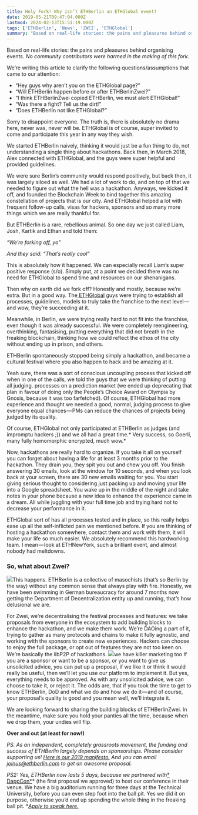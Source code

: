 ```yaml
---
title: Holy Fork! Why isn’t ETHBerlin an ETHGlobal event?
date: 2019-05-21T09:47:04.000Z
lastmod: 2024-02-13T15:51:19.000Z
tags: ['ETHBerlin', 'News', 'ZWEI', 'ETHGlobal']
summary: "Based on real-life stories: the pains and pleasures behind organising events. No community contributors were harmed in the making of this…"
---
```


Based on real-life stories: the pains and pleasures behind organising events. *No community contributors were harmed in the making of this fork.*

We’re writing this article to clarify the following questions/assumptions that came to our attention:

- “Hey guys why aren’t you on the ETHGlobal page?”
- “Will ETHBerlin happen before or after ETHBerlinZwei?”
- “I think ETHBerlinZwei copied ETHBerlin, we must alert ETHGlobal!”
- “Was there a fight? Tell us the dirt!”
- “Does ETHBerlin not like ETHGlobal?”

Sorry to disappoint everyone. The truth is, there is absolutely no drama here, never was, never will be. ETHGlobal is of course, super invited to come and participate this year in any way they wish.

We started ETHBerlin naively, thinking it would just be a fun thing to do, not understanding a single thing about hackathons. Back then, in March 2018, Alex connected with ETHGlobal, and the guys were super helpful and provided guidelines.

We were sure Berlin’s community would respond positively, but back then, it was largely siloed as well. We had a lot of work to do, and on top of that we needed to figure out what the hell was a hackathon. Anyways, we kicked it off, and founded the Blockchain Week to bind together this amazing constellation of projects that is our city. And ETHGlobal helped a lot with frequent follow-up calls, visas for hackers, sponsors and so many more things which we are really thankful for.

But ETHBerlin is a rare, rebellious animal. So one day we just called Liam, Josh, Kartik and Ethan and told them:

*“We’re forking off, yo”*

*And they said: “That’s really cool”*

This is absolutely how it happened. We can especially recall Liam’s super positive response (s/o). Simply put, at a point we decided there was no need for ETHGlobal to spend time and resources on our shenanigans.

Then why on earth did we fork off? Honestly and mostly, because we’re extra. But in a good way. The[ ETHGlobal](https://ethglobal.co) guys were trying to establish all processes, guidelines, models to truly take the franchise to the next level — and wow, they’re succeeding at it.

Meanwhile, in Berlin, we were trying really hard to not fit into the franchise, even though it was already successful. We were completely reengineering, overthinking, fantasising, putting everything that did not breath in the freaking blockchain, thinking how we could reflect the ethos of the city without ending up in prison, and others.

ETHBerlin spontaneously stopped being simply a hackathon, and became a cultural festival where you also happen to hack and be amazing at it.

Yeah sure, there was a sort of conscious uncoupling process that kicked off when in one of the calls, we told the guys that we were thinking of putting all judging. processes on a prediction market (we ended up deprecating that plan in favour of doing only the People’s Choice Award on Olympia by Gnosis, because it was too farfetched). Of course, ETHGlobal had more experience and thought we needed a good, normal, judging process to give everyone equal chances — PMs can reduce the chances of projects being judged by its quality.

Of course, ETHGlobal not only participated at ETHBerlin as judges (and impromptu hackers ;)) and we all had a great time.* Very success, so Goerli, many fully homomorphic encrypted, much wow.*

Now, hackathons are really hard to organize. If you take it all on yourself you can forget about having a life for at least 3 months prior to the hackathon. They drain you, they spit you out and chew you off. You finish answering 30 emails, look at the window for 10 seconds, and when you look back at your screen, there are 30 new emails waiting for you. You start giving serious thought to considering just packing up and moving your life into a Google spreadsheet. You wake up in the middle of the night and take notes in your phone because a new idea to enhance the experience came in a dream. All while juggling with your full time job and trying hard not to decrease your performance in it.

ETHGlobal sort of has all processes tested and in place, so this really helps ease up all the self-inflicted pain we mentioned before. If you are thinking of hosting a hackathon somewhere, contact them and work with them, it will make your life so much easier. We absolutely recommend this hardworking team. I mean — look at ETHNewYork, such a brilliant event, and almost nobody had meltdowns.

### **So, what about Zwei?**
![](https://cdn-images-1.medium.com/max/800/1*RDQqV4tGudlerlLdEXiADA.png)This happens.
ETHBerlin is a collective of masochists (that’s so Berlin by the way) without any common sense that always play with fire. Honestly, we have been swimming in German bureaucracy for around 7 months now getting the Department of Decentralization entity up and running, that’s how delusional we are.

For Zwei, we’re decentralising the festival processes and features: we take proposals from everyone in the ecosystem to add building blocks to enhance the hackathon, and we make them work. We’re DAOing a part of it, trying to gather as many protocols and chains to make it fully agnostic, and working with the sponsors to create new experiences. Hackers can choose to enjoy the full package, or opt out of features they are not too keen on. We’re basically the libP2P of hackathons.
![](https://cdn-images-1.medium.com/max/800/1*KG0fq_3OOzHZPsmHArWjkg.jpeg)we have killer marketing too
If you are a sponsor or want to be a sponsor, or you want to give us unsolicited advice, you can put up a proposal, if we like it or think it would really be useful, then we’ll let you use our platform to implement it. But yes, everything needs to be approved. As with any unsolicited advice, we can choose to take it, or reject it. The odds are, that if you took the time to get to know ETHBerlin, DoD and what we do and how we do it — and of course, your proposal’s quality is good and you mean well, we’ll integrate it.

We are looking forward to sharing the building blocks of ETHBerlinZwei. In the meantime, make sure you hold your panties all the time, because when we drop them, your undies will flip.

**Over and out (at least for now!)**

*PS. As an independent, completely grassroots movement, the funding and success of ETHBerlin largely depends on sponsorships. Please consider supporting us! *[*Here is our 2019 manifesto.*](https://medium.com/ethberlin/skin-in-the-game-and-nothing-to-lose-be2edafd2da0)* And you can email joinus@ethberlin.com to get an awesome proposal.*

*PS2: Yes, ETHBerlin now lasts 5 days, because we partnered with*[* DappCon*](https://dappcon.io)* (the first proposal we approved) to host our conference in their venue. We have a big auditorium running for three days at the Technical University, before you can even step foot into the ball pit. Yes we did it on purpose, otherwise you’d end up spending the whole thing in the freaking ball pit. *[*Apply to speak here.*](https://ethberlinzwei.com/speak.html)
